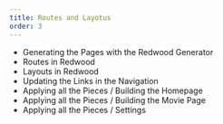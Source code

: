 ```yaml
---
title: Routes and Layotus
order: 3
---
```


- Generating the Pages with the Redwood Generator
- Routes in Redwood
- Layouts in Redwood
- Updating the Links in the Navigation
- Applying all the Pieces / Building the Homepage
- Applying all the Pieces / Building the Movie Page
- Applying all the Pieces / Settings
